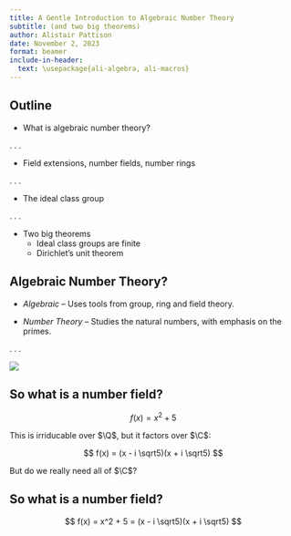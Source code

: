 ```yaml
---
title: A Gentle Introduction to Algebraic Number Theory
subtitle: (and two big theorems)
author: Alistair Pattison
date: November 2, 2023
format: beamer
include-in-header:
  text: \usepackage{ali-algebra, ali-macros}
---
```



## Outline

<!-- documentation: https://quarto.org/docs/presentations/beamer.html -->
<!-- TODO: finalize outline -->


- What is algebraic number theory?

. . .

- Field extensions, number fields, number rings

. . .

- The ideal class group

. . .

- Two big theorems
  - Ideal class groups are finite
  - Dirichlet's unit theorem

## Algebraic Number Theory?

::: {.incremental}

- *Algebraic* -- Uses tools from group, ring and field theory.

- *Number Theory* -- Studies the natural numbers, with emphasis on the primes.

:::

. . .


\vspace{3em}

![](figures/marcus-first-sentence.jpg)

## So what is a number field?

<!-- TODO: pick a polynomial -->

$$
f(x) = x^2 + 5
$$

This is irriducable over $\Q$, but it factors over $\C$:

$$
f(x) = (x - i \sqrt5)(x + i \sqrt5)
$$

But do we really need all of $\C$?

## So what is a number field?


$$
f(x) = x^2 + 5 = (x - i \sqrt5)(x + i \sqrt5)
$$
